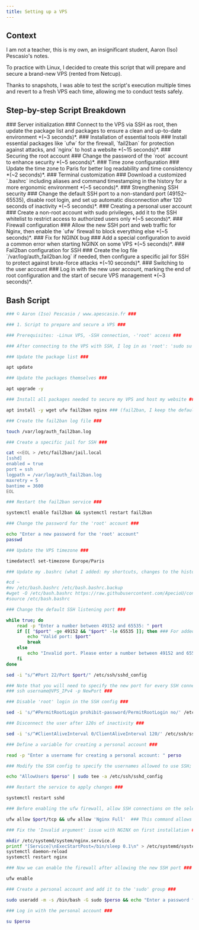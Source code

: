 ```yaml
---
title: Setting up a VPS
---
```


## Context

I am not a teacher, this is my own, an insignificant student, Aaron (Iso) Pescasio's notes.

To practice with Linux, I decided to create this script that will prepare and secure a brand-new VPS (rented from Netcup).

Thanks to snapshots, I was able to test the script's execution multiple times and revert to a fresh VPS each time, allowing me to conduct tests safely.

## Step-by-step Script Breakdown

<DynamicCallout>
<Steps>
<Step>
### Server initialization ###
Connect to the VPS via SSH as root, then update the package list and packages to ensure a clean and up-to-date environment *(~3 seconds)*.
</Step>

<Step>
### Installation of essential tools ###
Install essential packages like `ufw` for the firewall, `fail2ban` for protection against attacks, and `nginx` to host a website *(~15 seconds)*.
</Step>

<Step>
### Securing the root account ###
Change the password of the `root` account to enhance security *(~5 seconds)*.
</Step>

<Step>
### Time zone configuration ###
Update the time zone to Paris for better log readability and time consistency *(~2 seconds)*.
</Step>

<Step>
### Terminal customization ###
Download a customized `.bashrc` including aliases and command timestamping in the history for a more ergonomic environment *(~5 seconds)*.
</Step>

<Step>
### Strengthening SSH security ###
Change the default SSH port to a non-standard port (49152–65535), disable root login, and set up automatic disconnection after 120 seconds of inactivity *(~5 seconds)*.
</Step>

<Step>
### Creating a personal user account ###
Create a non-root account with sudo privileges, add it to the SSH whitelist to restrict access to authorized users only *(~5 seconds)*.
</Step>

<Step>
### Firewall configuration ###
Allow the new SSH port and web traffic for Nginx, then enable the `ufw` firewall to block everything else *(~5 seconds)*.
</Step>

<Step>
### Fix for NGINX bug ###
Add a special configuration to avoid a common error when starting NGINX on some VPS *(~5 seconds)*.
</Step>

<Step>
### Fail2ban configuration for SSH ###
Create the log file `/var/log/auth_fail2ban.log` if needed, then configure a specific jail for SSH to protect against brute-force attacks *(~10 seconds)*.
</Step>

<Step>
### Switching to the user account ###
Log in with the new user account, marking the end of root configuration and the start of secure VPS management *(~3 seconds)*.
</Step>
</Steps>
</DynamicCallout>

## Bash Script
```sh {title="config-vps.sh"}
### © Aaron (Iso) Pescasio / www.apescasio.fr ###

### 1. Script to prepare and secure a VPS ###

### Prerequisites: -Linux VPS, -SSH connection, -'root' access ###

### After connecting to the VPS with SSH, I log in as 'root': 'sudo su' ###

### Update the package list ###

apt update

### Update the packages themselves ###

apt upgrade -y

### Install all packages needed to secure my VPS and host my website ###

apt install -y wget ufw fail2ban nginx ### (fail2ban, I keep the default config) ###

### Create the fail2ban log file ###

touch /var/log/auth_fail2ban.log

### Create a specific jail for SSH ###

cat <<EOL > /etc/fail2ban/jail.local
[sshd]
enabled = true
port = ssh
logpath = /var/log/auth_fail2ban.log
maxretry = 5
bantime = 3600
EOL

### Restart the fail2ban service ###

systemctl enable fail2ban && systemctl restart fail2ban

### Change the password for the 'root' account ###

echo "Enter a new password for the 'root' account"
passwd

### Update the VPS timezone ###

timedatectl set-timezone Europe/Paris

### Update my .bashrc (what I added: my shortcuts, changes to the history command to display the date next to executed commands) ###

#cd ~
#mv /etc/bash.bashrc /etc/bash.bashrc.backup
#wget -O /etc/bash.bashrc https://raw.githubusercontent.com/ApecioU/configfiles/main/bash.bashrc
#source /etc/bash.bashrc

### Change the default SSH listening port ###

while true; do
    read -p "Enter a number between 49152 and 65535: " port
    if [[ "$port" -ge 49152 && "$port" -le 65535 ]]; then ### For added security, use a number between 49152 and 65535. ###
        echo "Valid port: $port"
        break
    else
        echo "Invalid port. Please enter a number between 49152 and 65535."
    fi
done

sed -i "s/^#Port 22/Port $port/" /etc/ssh/sshd_config

### Note that you will need to specify the new port for every SSH connection to your server, e.g.: ###
### ssh username@VPS_IPv4 -p NewPort ###

### Disable 'root' login in the SSH config ###

sed -i 's/^#PermitRootLogin prohibit-password/PermitRootLogin no/' /etc/ssh/sshd_config

### Disconnect the user after 120s of inactivity ###

sed -i 's/^#ClientAliveInterval 0/ClientAliveInterval 120/' /etc/ssh/sshd_config

### Define a variable for creating a personal account ###

read -p "Enter a username for creating a personal account: " perso

### Modify the SSH config to specify the usernames allowed to use SSH; all other users are blocked ###

echo "AllowUsers $perso" | sudo tee -a /etc/ssh/sshd_config

### Restart the service to apply changes ###

systemctl restart sshd

### Before enabling the ufw firewall, allow SSH connections on the selected port ###

ufw allow $port/tcp && ufw allow 'Nginx Full'  ### This command allows SSH and HTTP+S connections on the selected ports; all other ports are blocked :) ###

### Fix the 'Invalid argument' issue with NGINX on first installation ###

mkdir /etc/systemd/system/nginx.service.d
printf "[Service]\nExecStartPost=/bin/sleep 0.1\n" > /etc/systemd/system/nginx.service.d/override.conf
systemctl daemon-reload
systemctl restart nginx

### Now we can enable the firewall after allowing the new SSH port ###

ufw enable

### Create a personal account and add it to the 'sudo' group ###

sudo useradd -m -s /bin/bash -G sudo $perso && echo "Enter a password for $perso" && passwd $perso && sudo usermod -c "$perso" $perso

### Log in with the personal account ###

su $perso

